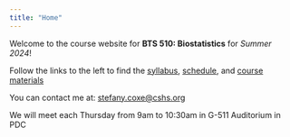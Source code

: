 ```yaml
---
title: "Home"
---
```


Welcome to the course website for **BTS 510: Biostatistics** for *Summer 2024*!

Follow the links to the left to find the [syllabus](syllabus.qmd), [schedule](schedule.qmd), and [course materials](/materials/index.qmd)

You can contact me at: [stefany.coxe@cshs.org](mailto:stefany.coxe@cshs.org)

We will meet each Thursday from 9am to 10:30am in G-511 Auditorium in PDC

